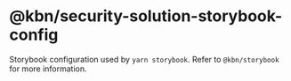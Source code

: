 # @kbn/security-solution-storybook-config

Storybook configuration used by `yarn storybook`.  Refer to `@kbn/storybook` for more information.
